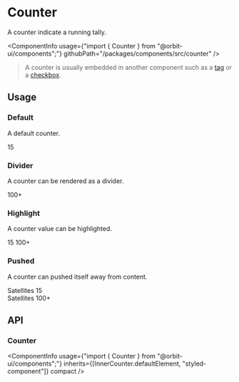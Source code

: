 
<Meta
    title="Components/Counter"
    id="counter"
/>

# Counter

<Tagline>A counter indicate a running tally.</Tagline>

<ComponentInfo
    usage={"import { Counter } from \"@orbit-ui/components\";"}
    githubPath="/packages/components/src/counter"
/>

> A counter is usually embedded in another component such as a [tag](?path=/docs/tag--default-story) or a [checkbox](?path=/docs/checkbox--default-story).

## Usage

### Default

A default counter.

<Preview>
    <Story name="default">
        <Counter>15</Counter>
    </Story>
</Preview>

### Divider

A counter can be rendered as a divider.

<Preview>
    <Story name="divider">
        <Inline alignY="center">
            <Counter variant="divider">100+</Counter>
        </Inline>
    </Story>
</Preview>

### Highlight

A counter value can be highlighted.

<Preview>
    <Story name="highlight">
        <Inline gap={10} alignY="center">
            <Counter highlight>15</Counter>
            <Counter highlight variant="divider">100+</Counter>
        </Inline>
    </Story>
</Preview>

### Pushed

A counter can pushed itself away from content.

<Preview>
    <Story name="pushed">
        <Inline gap={10} alignY="center">
            <Div>
                <Text>Satellites</Text> <Counter pushed>15</Counter>
            </Div>
            <Div>
                <Text>Satellites</Text> <Counter pushed variant="divider">100+</Counter>
            </Div>
        </Inline>
    </Story>
</Preview>

## API

### Counter

<ComponentInfo
    usage={"import { Counter } from \"@orbit-ui/components\";"}
    inherits={[InnerCounter.defaultElement, "styled-component"]}
    compact
/>

<ArgsTable of={InnerCounter} sort="alpha" />

